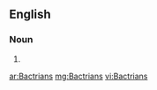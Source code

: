 ==English==

===Noun===
{{head|en|noun plural form}}

# {{plural of|Bactrian|lang=en}}

[[ar:Bactrians]]
[[mg:Bactrians]]
[[vi:Bactrians]]